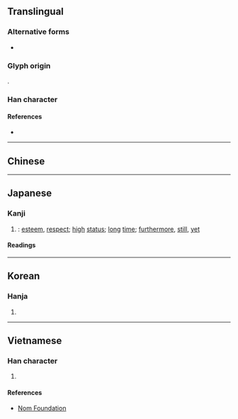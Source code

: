 {{also|尚}}
{{character info/new}}
==Translingual==

===Alternative forms===
* {{l|mul|尚}}

===Glyph origin===
{{Han etym}}
{{Han compound|八|向|c1=s|c2=p|ls=psc}}.

===Han character===
{{Han char|rn=42|rad=小|as=05|sn=8|four=|canj=FBR,XXFBR|ids=⿱小冋}}

====References====
* {{Han ref|kx=0297.110|dkj=07493|hdz=10563.050|uh=5C19|ud=23577}}

----

==Chinese==
{{zh-see|尚|v}}

----

==Japanese==

===Kanji===
{{ja-kanji|grade=|rs=小05}}

# {{alt form|ja|尚}}: [[esteem]], [[respect]]; [[high]] [[status]]; [[long]] [[time]]; [[furthermore]], [[still]], [[yet]]

====Readings====
{{ja-readings
|goon=じょう<じやう
|kanon=しょう<しやう
|kun=たっと-ぶ, とうと-ぶ<たふと-ぶ, なお-<なほ-
}}

----

==Korean==

===Hanja===
{{ko-hanja|hangeul=상|rv=sang|mr=sang}}

# {{rfdef|ko|sort=小05}}

----

==Vietnamese==

===Han character===
{{vi-hantu|rs=小05|[[thượng]], [[chuộng]], [[sượng]], [[thằng]]}}

# {{rfdef|vi|sort=小05}}

====References====
* [http://nomfoundation.org/common/nom_details.php?codepoint=5c19 Nom Foundation]